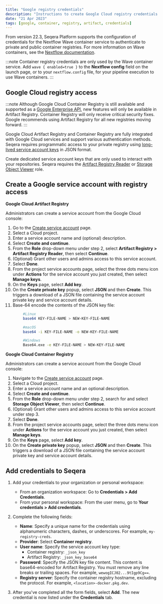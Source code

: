 ```yaml
---
title: "Google registry credentials"
description: "Instructions to create Google Cloud registry credentials in Seqera Platform."
date: "21 Apr 2023"
tags: [google, container, registry, artifact, credentials]
---
```


From version 22.3, Seqera Platform supports the configuration of credentials for the Nextflow Wave container service to authenticate to private and public container registries. For more information on Wave containers, see the [Nextflow documentation](https://www.nextflow.io/docs/latest/wave.html).

:::note
Container registry credentials are only used by the Wave container service. Add `wave { enabled=true }` to the **Nextflow config** field on the launch page, or to your `nextflow.config` file, for your pipeline execution to use Wave containers.
:::

## Google Cloud registry access

:::note
Although Google Cloud Container Registry is still available and supported as a [Google Enterprise API](https://cloud.google.com/blog/topics/inside-google-cloud/new-api-stability-tenets-govern-google-enterprise-apis), new features will only be available in Artifact Registry. Container Registry will only receive critical security fixes. Google recommends using Artifact Registry for all new registries moving forward.
:::

Google Cloud Artifact Registry and Container Registry are fully integrated with Google Cloud services and support various authentication methods. Seqera requires programmatic access to your private registry using [long-lived service account keys](https://cloud.google.com/artifact-registry/docs/docker/authentication#json-key) in JSON format.

Create dedicated service account keys that are only used to interact with your repositories. Seqera requires the [Artifact Registry Reader](https://cloud.google.com/artifact-registry/docs/access-control#permissions) or [Storage Object Viewer](https://cloud.google.com/container-registry/docs/access-control#permissions) role.

## Create a Google service account with registry access

**Google Cloud Artifact Registry**

Administrators can create a service account from the Google Cloud console:

1.  Go to the [Create service account](https://console.cloud.google.com/projectselector/iam-admin/serviceaccounts/create?walkthrough_id=iam--create-service-account) page.
1.  Select a Cloud project.
1.  Enter a service account name and (optional) description.
1.  Select **Create and continue**.
1.  From the **Role** drop-down menu under step 2, select **Artifact Registry > Artifact Registry Reader**, then select **Continue**.
1.  (Optional) Grant other users and admins access to this service account.
1.  Select **Done**.
1.  From the project service accounts page, select the three dots menu icon under **Actions** for the service account you just created, then select **Manage keys**.
1.  On the **Keys** page, select **Add key**.
1.  On the **Create private key** popup, select **JSON** and then **Create**. This triggers a download of a JSON file containing the service account private key and service account details.
1.  Base-64 encode the contents of the JSON key file:

```bash
        #Linux
        base64 KEY-FILE-NAME > NEW-KEY-FILE-NAME

        #macOS
        base64 -i KEY-FILE-NAME -o NEW-KEY-FILE-NAME

        #Windows
        Base64.exe -e KEY-FILE-NAME > NEW-KEY-FILE-NAME
```

**Google Cloud Container Registry**

Administrators can create a service account from the Google Cloud console:

1.  Navigate to the [Create service account](https://console.cloud.google.com/projectselector/iam-admin/serviceaccounts/create?walkthrough_id=iam--create-service-account) page.
1.  Select a Cloud project.
1.  Enter a service account name and an optional description.
1.  Select **Create and continue**.
1.  From the **Role** drop-down menu under step 2, search for and select **Storage Object Viewer**, then select **Continue**.
1.  (Optional) Grant other users and admins access to this service account under step 3.
1.  Select **Done**.
1.  From the project service accounts page, select the three dots menu icon under **Actions** for the service account you just created, then select **Manage keys**.
1.  On the **Keys** page, select **Add key**.
1.  On the **Create private key** popup, select **JSON** and then **Create**. This triggers a download of a JSON file containing the service account private key and service account details.

## Add credentials to Seqera

1.  Add your credentials to your organization or personal workspace:
    - From an organization workspace: Go to **Credentials > Add Credentials**.
    - From your personal workspace: From the user menu, go to **Your credentials > Add credentials**.

1.  Complete the following fields:

    - **Name**: Specify a unique name for the credentials using alphanumeric characters, dashes, or underscores. For example, `my-registry-creds`.
    - **Provider**: Select **Container registry**.
    - **User name**: Specify the service account key type:
      - Container registry: `_json_key`
      - Artifact Registry: `_json_key_base64`
    - **Password**: Specify the JSON key file content. This content is base64-encoded for Artifact Registry. You must remove any line breaks or trailing spaces. For example, `wewogICJ02...9tIgp9Cg==`.
    - **Registry server**: Specify the container registry hostname, excluding the protocol. For example, `<location>-docker.pkg.dev`.

1.  After you've completed all the form fields, select **Add**. The new credential is now listed under the **Credentials** tab.
